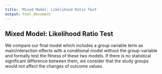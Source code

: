 ```yaml
---
title: 'Mixed Model: Likelihood Ratio Test'
output: html_document
---
```

## Mixed Model: Likelihood Ratio Test

We compare our final model which includes a group variable term as main/interaction effects with a conditional model without the group-variable and formally test the fitness of these two models. If there is no statistical significant difference between them, we consider that the study groups would not affect the changes of outcome values.